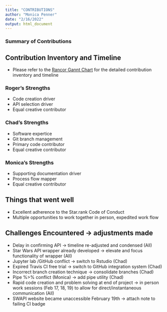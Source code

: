 ```yaml
---
title: "CONTRIBUTIONS"
author: "Monica Penner"
date: "2/16/2022"
output: html_document
---
```


### Summary of Contributions

## Contribution Inventory and Timeline

- Please refer to the [Rancor Gannt Chart](https://github.com/The0therChad/star.rank/blob/main/RancorGanntFeb15Edit.xlsx) for the detailed contribution inventory and timeline 

### Roger's Strengths

- Code creation driver
- API selection driver
- Equal creative contributor 

### Chad's Strengths

- Software expertice
- Git branch management
- Primary code contributor
- Equal creative contributor

### Monica's Strengths

- Supporting documentation driver 
- Process flow mapper
- Equal creative contributor

## Things that went well

- Excellent adherence to the Star.rank Code of Conduct
- Multiple opportunities to work together in person, expedited work flow

## Challenges Encountered -> adjustments made

- Delay in confirming API -> timeline re-adjusted and condensed (All)
- Star Wars API wrapper already developed -> elevate and focus functionality of wrapper (All)
- Jupyter lab /GitHub conflict -> switch to Rstudio (Chad)
- Expired Travis CI free trial -> switch to GitHub integration system (Chad)
- Incorrect branch creation technique -> consolidate branches (Chad)
- Pipe %>% conflict (Monica) -> add pipe utility (Chad)
- Rapid code creation and problem solving at end of project -> in person work sessions (Feb 17, 18, 19) to allow for direct/instantaneous communication (All)
- SWAPI website became unaccessible February 19th -> attach note to failing CI badge
